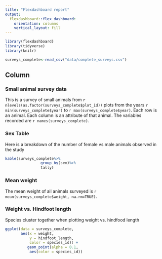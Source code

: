 ```yaml
---
title: "Flexdashboard report"
output: 
  flexdashboard::flex_dashboard:
    orientation: columns
    vertical_layout: fill
---
```


```r
library(flexdashboard)
library(tidyverse)
library(knitr)

surveys_complete<-read_csv("data/complete_surveys.csv")
```

Column {data-width=650}
--------------------------------------------------------------------

### Small animal survey data

This is a survey of small animals from `r nlevels(as.factor(surveys_complete$plot_id))` plots
from the years `r min(surveys_complete$year)` to `r max(surveys_complete$year)`. Each row is an animal. Each column is an attribute of that animal. The variables recorded are `r names(surveys_complete)`.

### Sex Table
Here is a breakdown of the number of female vs male animals observed in the study
```r
kable(surveys_complete%>%
                group_by(sex)%>%
                tally)
```

### Mean weight
The mean weight of all animals surveyed 
is `r mean(surveys_complete$weight, na.rm=TRUE)`.

### Weight vs. Hindfoot length
Species cluster together when plotting weight vs. hindfood length
```r
ggplot(data = surveys_complete, 
       aes(x = weight, 
           y = hindfoot_length, 
           color = species_id)) + 
          geom_point(alpha = 0.1,
           aes(color = species_id))
```


